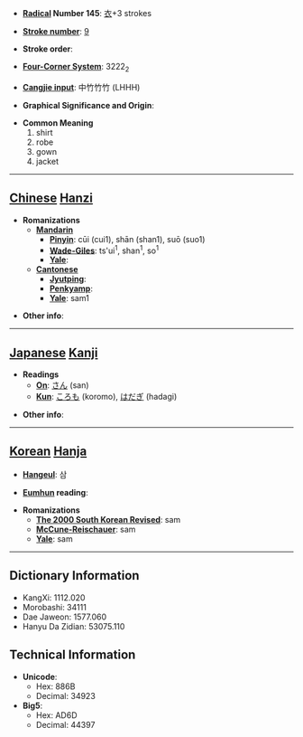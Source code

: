 * '''[[Wiktionary:Chinese radical index| Radical]] Number 145''': [[Wiktionary:Chinese radical index 衣|衣]]+3 strokes

* '''[[Wiktionary:Chinese total strokes index|Stroke number]]''': [[Wiktionary:Chinese total strokes index 9|9]]

* '''Stroke order''': 

* '''[[Wiktionary:Chinese four corner index|Four-Corner System]]''': 3222<sub>2</sub>

* '''[[Wiktionary:Chinese Cangjie index|Cangjie input]]''': 中竹竹竹 (LHHH)

* '''Graphical Significance and Origin''': 

* '''Common Meaning'''
*#shirt
*# robe
*# gown
*# jacket


----

== [[Chinese]] [[Hanzi]] ==

* '''Romanizations'''
** '''[[Mandarin]]'''
*** '''[[Pinyin]]''': cūi (cui1), shān (shan1), suō (suo1)
*** '''[[Wade-Giles]]''': ts'ui<sup>1</sup>, shan<sup>1</sup>, so<sup>1</sup>
*** '''[[Yale]]''': 
** '''[[Cantonese]]'''
*** '''[[Jyutping]]''':
*** '''[[Penkyamp]]''': 
*** '''[[Yale]]''': sam1

* '''Other info''': 

----

== [[Japanese]] [[Kanji]] ==

* '''Readings'''
** '''[[On]]''': [[さん]] (san)
** '''[[Kun]]''': [[ころも]] (koromo), [[はだぎ]] (hadagi)

* '''Other info''':  

----

== [[Korean]] [[Hanja]] ==

* '''[[Hangeul]]''': 삼

* '''[[Eumhun]] reading''': 

* '''Romanizations'''
** '''[[The 2000 South Korean Revised Romanization|The 2000 South Korean Revised]]''': sam
** '''[[McCune-Reischauer]]''': sam
** '''[[Yale]]''': sam

----

== Dictionary Information ==

* KangXi: 1112.020
* Morobashi: 34111
* Dae Jaweon: 1577.060
* Hanyu Da Zidian: 53075.110

== Technical Information ==

* '''Unicode''':
** Hex: 886B
** Decimal: 34923
* '''Big5''':
** Hex: AD6D
** Decimal: 44397